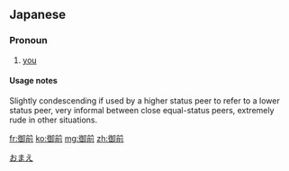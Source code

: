 ==Japanese==
{{ja-kanjitab|お|まえ|yomi=k}}

===Pronoun===
{{ja-pos|おまえ|hhira=おまへ|pronoun}}

# {{ja-def|お前}} {{lb|ja|very casual|sort=おまえ}} [[you]]

====Usage notes====
Slightly condescending if used by a higher status peer to refer to a lower status peer, very informal between close equal-status peers, extremely rude in other situations.

[[Category:Japanese words prefixed with 御|おまえ]]

[[fr:御前]]
[[ko:御前]]
[[mg:御前]]
[[zh:御前]]